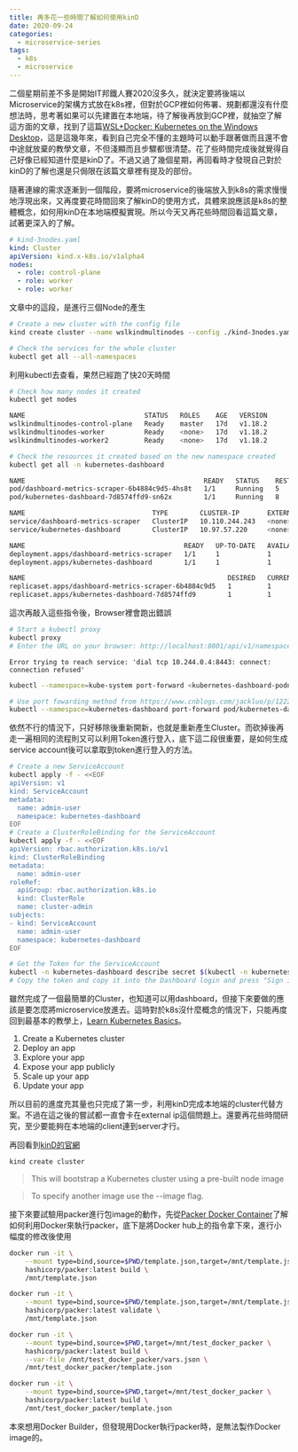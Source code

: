 ---
title: 再多花一些時間了解如何使用kinD
date: 2020-09-24
categories:
  - microservice-series
tags:
  - k8s
  - microservice
---

二個星期前差不多是開始IT邦鐵人賽2020沒多久，就決定要將後端以Microservice的架構方式放在k8s裡，但對於GCP裡如何佈署、規劃都還沒有什麼想法時，思考著如果可以先建置在本地端，待了解後再放到GCP裡，就抽空了解這方面的文章，找到了這篇[WSL+Docker: Kubernetes on the Windows Desktop](https://kubernetes.io/blog/2020/05/21/wsl-docker-kubernetes-on-the-windows-desktop/)，這是這幾年來，看到自己完全不懂的主題時可以動手跟著做而且還不會中途就放棄的教學文章，不但淺顯而且步驟都很清楚。花了些時間完成後就覺得自己好像已經知道什麼是kinD了。不過又過了幾個星期，再回看時才發現自己對於kinD的了解也還是只侷限在該篇文章裡有提及的部份。

隨著連線的需求逐漸到一個階段，要將microservice的後端放入到k8s的需求慢慢地浮現出來，又再度要花時間回來了解kinD的使用方式，具體來說應該是k8s的整體概念，如何用kinD在本地端模擬實現。所以今天又再花些時間回看這篇文章，試著更深入的了解。

```yaml
# kind-3nodes.yaml
kind: Cluster
apiVersion: kind.x-k8s.io/v1alpha4
nodes:
  - role: control-plane
  - role: worker
  - role: worker
```

文章中的這段，是進行三個Node的產生

```sh
# Create a new cluster with the config file
kind create cluster --name wslkindmultinodes --config ./kind-3nodes.yaml
```

```sh
# Check the services for the whole cluster
kubectl get all --all-namespaces
```

利用kubectl去查看，果然已經跑了快20天時間

```sh
# Check how many nodes it created
kubectl get nodes

NAME                              STATUS   ROLES    AGE   VERSION
wslkindmultinodes-control-plane   Ready    master   17d   v1.18.2
wslkindmultinodes-worker          Ready    <none>   17d   v1.18.2
wslkindmultinodes-worker2         Ready    <none>   17d   v1.18.2
```

```sh
# Check the resources it created based on the new namespace created
kubectl get all -n kubernetes-dashboard

NAME                                             READY   STATUS    RESTARTS   AGE
pod/dashboard-metrics-scraper-6b4884c9d5-4hs8t   1/1     Running   5          17d
pod/kubernetes-dashboard-7d8574ffd9-sn62x        1/1     Running   8          17d

NAME                                TYPE        CLUSTER-IP       EXTERNAL-IP   PORT(S)    AGE
service/dashboard-metrics-scraper   ClusterIP   10.110.244.243   <none>        8000/TCP   17d
service/kubernetes-dashboard        ClusterIP   10.97.57.220     <none>        443/TCP    17d

NAME                                        READY   UP-TO-DATE   AVAILABLE   AGE
deployment.apps/dashboard-metrics-scraper   1/1     1            1           17d
deployment.apps/kubernetes-dashboard        1/1     1            1           17d

NAME                                                   DESIRED   CURRENT   READY   AGE
replicaset.apps/dashboard-metrics-scraper-6b4884c9d5   1         1         1       17d
replicaset.apps/kubernetes-dashboard-7d8574ffd9        1         1         1       17d
```

這次再敲入這些指令後，Browser裡會跑出錯誤

```sh
# Start a kubectl proxy
kubectl proxy
# Enter the URL on your browser: http://localhost:8001/api/v1/namespaces/kubernetes-dashboard/services/https:kubernetes-dashboard:/proxy/
```

```
Error trying to reach service: 'dial tcp 10.244.0.4:8443: connect: connection refused'
```

```sh
kubectl --namespace=kube-system port-forward <kubernetes-dashboard-podname> 8443

# Use port fowarding method from https://www.cnblogs.com/jackluo/p/12228289.html
kubectl --namespace=kubernetes-dashboard port-forward pod/kubernetes-dashboard-7d8574ffd9-sn62x 8443
```
依然不行的情況下，只好移除後重新開新，也就是重新產生Cluster。而砍掉後再走一遍相同的流程則又可以利用Token進行登入，底下這二段很重要，是如何生成service account後可以拿取到token進行登入的方法。

```sh
# Create a new ServiceAccount
kubectl apply -f - <<EOF
apiVersion: v1
kind: ServiceAccount
metadata:
  name: admin-user
  namespace: kubernetes-dashboard
EOF
# Create a ClusterRoleBinding for the ServiceAccount
kubectl apply -f - <<EOF
apiVersion: rbac.authorization.k8s.io/v1
kind: ClusterRoleBinding
metadata:
  name: admin-user
roleRef:
  apiGroup: rbac.authorization.k8s.io
  kind: ClusterRole
  name: cluster-admin
subjects:
- kind: ServiceAccount
  name: admin-user
  namespace: kubernetes-dashboard
EOF
```

```sh
# Get the Token for the ServiceAccount
kubectl -n kubernetes-dashboard describe secret $(kubectl -n kubernetes-dashboard get secret | grep admin-user | awk '{print $1}')
# Copy the token and copy it into the Dashboard login and press "Sign in"
```

雖然完成了一個最簡單的Cluster，也知道可以用dashboard，但接下來要做的應該是要怎麼將microservice放進去。這時對於k8s沒什麼概念的情況下，只能再度回到最基本的教學上，[Learn Kubernetes Basics](https://kubernetes.io/docs/tutorials/kubernetes-basics/)。

1. Create a Kubernetes cluster
2. Deploy an app
3. Explore your app
4. Expose your app publicly
5. Scale up your app
6. Update your app

所以目前的進度充其量也只完成了第一步，利用kinD完成本地端的cluster代替方案。不過在這之後的嘗試都一直會卡在external ip這個問題上。還要再花些時間研究，至少要能夠在本地端的client連到server才行。





再回看到[kinD的官網](https://kind.sigs.k8s.io/docs/user/quick-start/)

```sh
kind create cluster
```

> This will bootstrap a Kubernetes cluster using a pre-built node image

> To specify another image use the --image flag.

接下來要試驗用packer進行包image的動作，先從[Packer Docker Container](https://hub.docker.com/r/hashicorp/packer/)了解如何利用Docker來執行packer，底下是將Docker hub上的指令拿下來，進行小幅度的修改後使用

```sh
docker run -it \
    --mount type=bind,source=$PWD/template.json,target=/mnt/template.json \
    hashicorp/packer:latest build \
    /mnt/template.json

docker run -it \
    --mount type=bind,source=$PWD/template.json,target=/mnt/template.json \
    hashicorp/packer:latest validate \
    /mnt/template.json

docker run -it \
    --mount type=bind,source=$PWD,target=/mnt/test_docker_packer \
    hashicorp/packer:latest build \
    --var-file /mnt/test_docker_packer/vars.json \
    /mnt/test_docker_packer/template.json

docker run -it \
    --mount type=bind,source=$PWD,target=/mnt/test_docker_packer \
    hashicorp/packer:latest build \
    /mnt/test_docker_packer/template.json
```

本來想用Docker Builder，但發現用Docker執行packer時，是無法製作Docker image的。